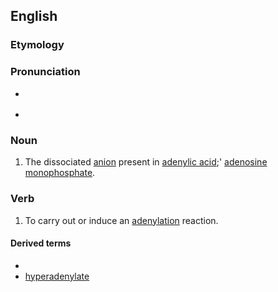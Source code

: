 ==English==

===Etymology===
{{suffix|en|adenyl|ate}}

===Pronunciation===
* {{IPA|en|/əˈdɛn.ə.leɪt/}} {{q|noun and verb}}
* {{IPA|en|/əˈdɛn.ə.lɪt/}} {{q|verb only}}

===Noun===
{{en-noun}}

# {{lb|en|organic chemistry}} The dissociated [[anion]] present in [[adenylic acid]];' [[adenosine monophosphate]].

===Verb===
{{en-verb}}

# {{lb|en|genetics}} To carry out or induce an [[adenylation]] reaction.

====Derived terms====
* {{l|en|deadenylate}}
* [[hyperadenylate]]
